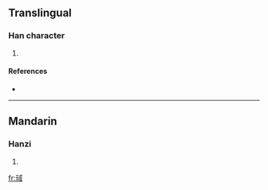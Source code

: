 ==Translingual==

===Han character===
{{Han char|rn=96|rad=玉|as=08|sn=12|four=|canj=一土戈口一 (MGIRM)}}

# {{defn|Han|sort=玉08}}

====References====
* {{Han ref|kx=0734.060|dkj=21043|dj=1146.140|hdz=21120.090|uh=7419|ud=29721}}

----

==Mandarin==

===Hanzi===
{{cmn-hanzi|pin=[[yù]] ([[yu4]])|wg=yü<sup>4</sup>}}

# {{defn|Mandarin}}

[[fr:琙]]
